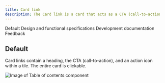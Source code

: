 ```yaml
---
title: Card link
description: The Card link is a card that acts as a CTA (call-to-action), typically used at the end of a section of a page.
---
```

    

<ComponentDescription name="Card link" type="ui" />

<AnchorLinks>

<AnchorLink>Default</AnchorLink>
<AnchorLink>Design and functional specifications</AnchorLink>
<AnchorLink>Development documentation</AnchorLink>
<AnchorLink>Feedback</AnchorLink>

</AnchorLinks>

## Default

Card links contain a heading, the CTA (call-to-action), and an action icon within a tile. The entire card is clickable.

<Row>
<Column colMd={8} colLg={8}>

![Image of Table of contents component](../../images/component/card-link/card-link-default.jpg)

</Column>
</Row>

<ComponentFooter name="Card link" designLink="https://ibm.box.com/s/1u2m0fqdtrumog0ie2c4tfyyyn1clyj7" type="ui" />